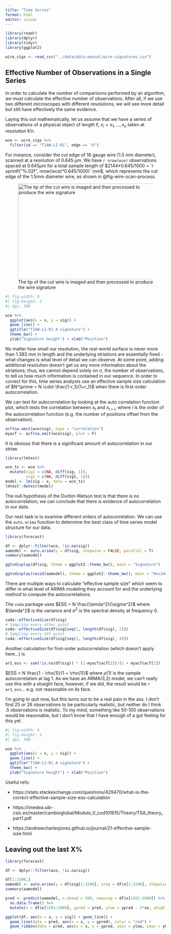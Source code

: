 ```yaml
---
title: "Time Series"
format: html
editor: visual
---
```


```r
library(readr)
library(dplyr)
library(tidyr)
library(ggplot2)

wire_sigs <- read_csv("../data/data-manual/wire-signatures.csv")

```

## Effective Number of Observations in a Single Series

In order to calculate the number of comparisons performed by an algorithm, we must calculate the effective number of observations. After all, if we use two different microscopes with different resolutions, we will see more detail but still have effectively the same evidence.

Laying this out mathematically, let us assume that we have a series of observations of a physical object of length $\ell$, $x_i = {x_1, …, x_n}$ taken at resolution $\ell/n$.

```r
wce <- wire_sigs %>% 
  filter(id == "T1AW-LI-R1", edge == "A") 
```

For instance, consider the cut edge of 16 gauge wire (1.5 mm diameter), scanned at a resolution of 0.645 $\mu m$. We have `r nrow(wce)` observations spaced at $0.645 \mu m$ for a total sample length of $2144*0.645/1000 = `r sprintf("%.02f", nrow(wce)*0.645/1000)` mm$, which represents the cut edge of the 1.5mm diameter wire, as shown in @fig-wire-scan-process.

![The tip of the cut wire is imaged and then processed to produce the wire signature](../data/JPG-Images/Image-18.jpg){#fig-wire-scan-process fig-align="center" style="width:430px; height:300px;object-position='50% 150px';object-fit:cover;"}

```r
#| fig-width: 8
#| fig-height: 2
#| dpi: 300

wce %>%
  ggplot(aes(x = x, y = sig)) + 
  geom_line() + 
  ggtitle("T1AW-LI-R1 A signature") + 
  theme_bw() + 
  ylab("Signature height") + xlab("Position")
```
No matter how small our resolution, the real-world surface is never more than 1.383 mm in length and the underlying striations are essentially fixed - what changes is what level of detail we can observe. 
At some point, adding additional resolution doesn't get us any more information about the striations; thus, we cannot depend solely on $n$, the number of observations, to tell us how much information is contained in our sequence.
In order to correct for this, time series analysts use an effective sample size calculation of $N^\prime = N \cdot \frac{1-r_1}{1+r_1}$ when there is first-order autocorrelation. 

We can test for autocorrelation by looking at the auto correlation function plot, which tests the correlation between $x_t$ and $x_{t+i}$, where $i$ is the order of the autocorrelation function (e.g. the number of positions offset from the observation). 

```r
acf(na.omit(wce$sig), type = "correlation")
myacf <- acf(na.omit(wce$sig), plot = F)
```

It is obvious that there is a significant amount of autocorrelation in our striae.


```r
library(lmtest)

wce_ts <- wce %>%
  mutate(sig1 = c(NA, diff(sig, 1)),
         sig2 = c(NA, diff(sig1, 1)))
model <- lm(sig ~ x, data = wce_ts)
lmtest::dwtest(model)
```
The null hypothesis of the Durbin-Watson test is that there is no autocorrelation; we can conclude that there is evidence of autocorrelation in our data. 

Our next task is to examine different orders of autocorrelation. We can use the `auto.arima` function to determine the best class of time series model structure for our data.

```r
library(forecast)

df <- dplyr::filter(wce, !is.na(sig))
aamodel <- auto.arima(y = df$sig, stepwise = FALSE, parallel = T)
summary(aamodel)

ggtsdisplay(df$sig, theme = ggplot2::theme_bw(), main = "Signature")

ggtsdisplay(resid(aamodel), theme = ggplot2::theme_bw(), main = "Residuals from Auto.Arima model")
```

There are multiple ways to calculate "effective sample size" which seem to differ in what level of ARIMA modeling they account for and the underlying method to compute the autocorrelations. 

The `coda` package uses $ESS = N \frac{\lamda^2}{\sigma^2}$ where $\lamda^2$ is the variance and $\sigma^2$ is the spectral density at frequency 0. 

```r
coda::effectiveSize(df$sig)
# Sampling every other point
coda::effectiveSize(df$sig[seq(1, length(df$sig), 2)])
# Sampling every 4th point
coda::effectiveSize(df$sig[seq(1, length(df$sig), 4)])
```

Another calculation for first-order autocorrelation (which doesn't apply here...) is 

```r
ar1_ess <- sum(!is.na(df$sig)) * (1-myacf$acf[2])/(1 + myacf$acf[2])
```

$ESS = N \frac{1 - \rho(1)}{1 + \rho(1)}$ where $\rho(1)$ is the sample autocorrelation at lag 1. As we have an ARMA(3,2) model, we can't really use this with a straight face, however, if we did, the result would be `r ar1_ess`... e.g. not reasonable on its face.

I'm going to quit now, but this turns out to be a real pain in the ass. I don't find 25 or 26 observations to be particularly realistic, but neither do I think .5 observations is realistic. To my mind, something like 50-100 observations would be reasonable, but I don't know that I have enough of a gut feeling for this yet.


```r
#| fig-width: 8
#| fig-height: 2
#| dpi: 300

wce %>%
  ggplot(aes(x = x, y = sig)) + 
  geom_line() + 
  ggtitle("T1AW-LI-R1 A signature") + 
  theme_bw() + 
  ylab("Signature height") + xlab("Position")
```


Useful refs:

- https://stats.stackexchange.com/questions/429470/what-is-the-correct-effective-sample-size-ess-calculation

-   https://imedea.uib-csic.es/master/cambioglobal/Modulo_V_cod101615/Theory/TSA_theory_part1.pdf

-   https://andrewcharlesjones.github.io/journal/21-effective-sample-size.html


## Leaving out the last X%


```r
library(forecast)

df <- dplyr::filter(wce, !is.na(sig)) 

df[1:1500,]
aamodel <- auto.arima(y = df$sig[1:1500], xreg = df$x[1:1500], stepwise = FALSE, parallel = T)
summary(aamodel)

pred <- predict(aamodel, n.ahead = 500, newxreg = df$x[1501:2000]) %>%
  as.data.frame() %>%
  mutate(x = df$x[1501:2000], ypred = pred, ylow = ypred - 2*se, yhigh = ypred + 2*se) 

ggplot(df, aes(x = x, y = sig)) + geom_line() + 
  geom_line(data = pred, aes(x = x, y = ypred), color = "red") + 
  geom_ribbon(data = pred, aes(x = x, y = ypred, ymin = ylow, ymax = yhigh), fill = "red", alpha = .2)
```
